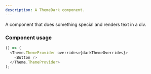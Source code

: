 ```yaml
---
description: A ThemeDark component.
---
```



A component that does something special and renders text in a div.

### Component usage

```ts live
() => (
  <Theme.ThemeProvider overrides={darkThemeOverrides}>
    <Button />
  </Theme.ThemeProvider>
);
```
